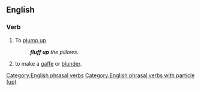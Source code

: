 ==English==

===Verb===
{{en-verb|fluffs up|fluffing up|fluffed up}}

# To [[plump up]]
#: '''''fluff up''' the pillows.''
# {{label|en|idiomatic}} to make a [[gaffe]] or [[blunder]].

[[Category:English phrasal verbs]]
[[Category:English phrasal verbs with particle (up)]]